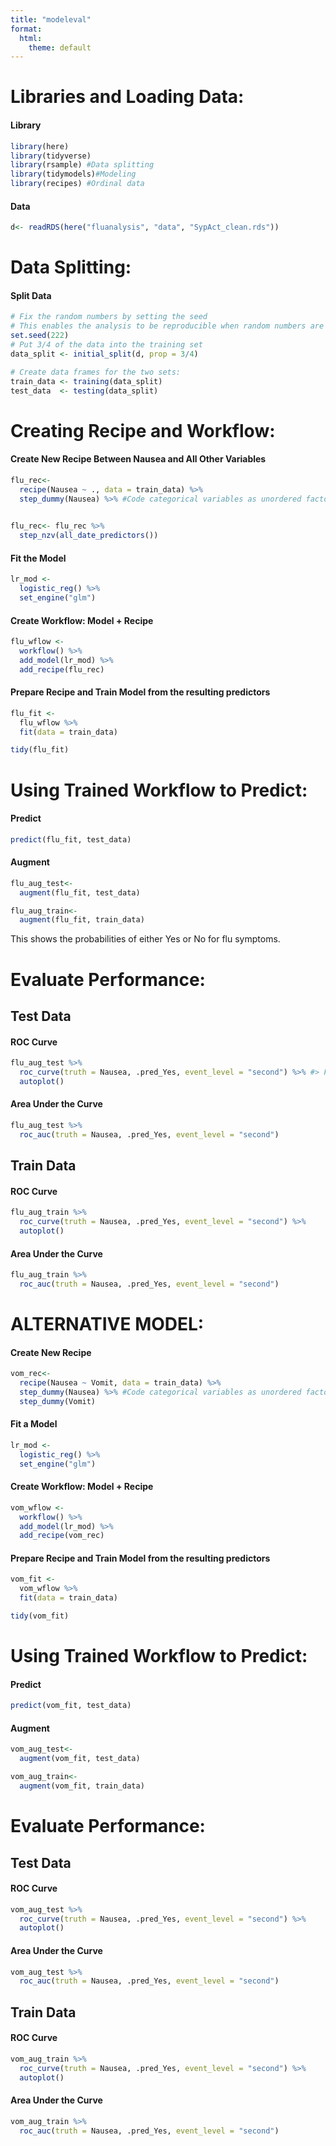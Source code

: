 ```yaml
---
title: "modeleval"
format:
  html:
    theme: default
---
```


# Libraries and Loading Data:

#### Library

```r
library(here)
library(tidyverse)
library(rsample) #Data splitting
library(tidymodels)#Modeling
library(recipes) #Ordinal data
```

#### Data

```r
d<- readRDS(here("fluanalysis", "data", "SypAct_clean.rds"))
```

# Data Splitting:

#### Split Data

```r
# Fix the random numbers by setting the seed 
# This enables the analysis to be reproducible when random numbers are used 
set.seed(222)
# Put 3/4 of the data into the training set 
data_split <- initial_split(d, prop = 3/4)

# Create data frames for the two sets:
train_data <- training(data_split)
test_data  <- testing(data_split)
```

# Creating Recipe and Workflow:

#### Create New Recipe Between Nausea and All Other Variables

```r
flu_rec<- 
  recipe(Nausea ~ ., data = train_data) %>%
  step_dummy(Nausea) %>% #Code categorical variables as unordered factors
  

flu_rec<- flu_rec %>%
  step_nzv(all_date_predictors())
```

#### Fit the Model

```r
lr_mod <- 
  logistic_reg() %>% 
  set_engine("glm")
```

#### Create Workflow: Model + Recipe

```r
flu_wflow <- 
  workflow() %>% 
  add_model(lr_mod) %>% 
  add_recipe(flu_rec)
```

#### Prepare Recipe and Train Model from the resulting predictors

```r
flu_fit <- 
  flu_wflow %>% 
  fit(data = train_data)

tidy(flu_fit)
```

# Using Trained Workflow to Predict:

#### Predict

```r
predict(flu_fit, test_data)
```

#### Augment

```r
flu_aug_test<- 
  augment(flu_fit, test_data)

flu_aug_train<- 
  augment(flu_fit, train_data)
```

This shows the probabilities of either Yes or No for flu symptoms.

# Evaluate Performance:

## Test Data

#### ROC Curve

```r
flu_aug_test %>% 
  roc_curve(truth = Nausea, .pred_Yes, event_level = "second") %>% #> For binary classification, the first factor level is assumed to be the event. Use the argument `event_level = "second"` to alter this as needed.
  autoplot()
```

#### Area Under the Curve

```r
flu_aug_test %>% 
  roc_auc(truth = Nausea, .pred_Yes, event_level = "second")
```

## Train Data

#### ROC Curve

```r
flu_aug_train %>% 
  roc_curve(truth = Nausea, .pred_Yes, event_level = "second") %>% 
  autoplot()
```

#### Area Under the Curve

```r
flu_aug_train %>% 
  roc_auc(truth = Nausea, .pred_Yes, event_level = "second")
```

# ALTERNATIVE MODEL:

#### Create New Recipe

```r
vom_rec<- 
  recipe(Nausea ~ Vomit, data = train_data) %>%
  step_dummy(Nausea) %>% #Code categorical variables as unordered factors
  step_dummy(Vomit)

```

#### Fit a Model

```r
lr_mod <- 
  logistic_reg() %>% 
  set_engine("glm")
```

#### Create Workflow: Model + Recipe

```r
vom_wflow <- 
  workflow() %>% 
  add_model(lr_mod) %>% 
  add_recipe(vom_rec)
```

#### Prepare Recipe and Train Model from the resulting predictors

```r
vom_fit <- 
  vom_wflow %>% 
  fit(data = train_data)

tidy(vom_fit)
```

# Using Trained Workflow to Predict:

#### Predict

```r
predict(vom_fit, test_data)
```

#### Augment

```r
vom_aug_test<- 
  augment(vom_fit, test_data)

vom_aug_train<- 
  augment(vom_fit, train_data)
```

# Evaluate Performance:

## Test Data

#### ROC Curve

```r
vom_aug_test %>% 
  roc_curve(truth = Nausea, .pred_Yes, event_level = "second") %>% 
  autoplot()
```

#### Area Under the Curve

```r
vom_aug_test %>% 
  roc_auc(truth = Nausea, .pred_Yes, event_level = "second")
```

## Train Data

#### ROC Curve

```r
vom_aug_train %>% 
  roc_curve(truth = Nausea, .pred_Yes, event_level = "second") %>% 
  autoplot()
```

#### Area Under the Curve

```r
vom_aug_train %>% 
  roc_auc(truth = Nausea, .pred_Yes, event_level = "second")
```
